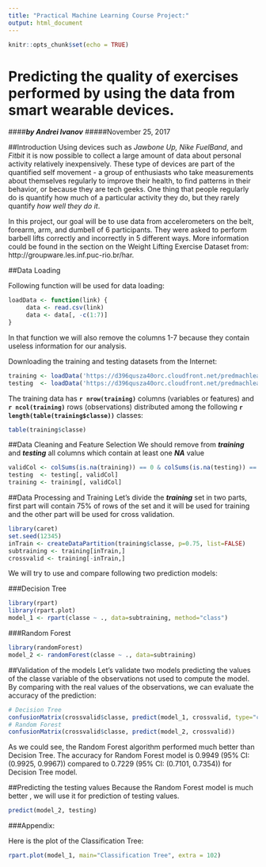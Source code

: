 ```yaml
---
title: "Practical Machine Learning Course Project:"
output: html_document
---
```


```r
knitr::opts_chunk$set(echo = TRUE)
```
# Predicting the quality of exercises performed by using the data from smart wearable devices.

####***by Andrei Ivanov***
#####November 25, 2017

##Introduction
Using devices such as *Jawbone Up, Nike FuelBand*, and *Fitbit* it is now possible to collect a large amount of data about personal activity relatively inexpensively. These type of devices are part of the quantified self movement - a group of enthusiasts who take measurements about themselves regularly to improve their health, to find patterns in their behavior, or because they are tech geeks. One thing that people regularly do is quantify how much of a particular activity they do, but they rarely quantify *how well they do it*.

In this project, our goal will be to use data from accelerometers on the belt, forearm, arm, and dumbell of 6 participants. They were asked to perform barbell lifts correctly and incorrectly in 5 different ways. More information could be found in  the section on the Weight Lifting Exercise Dataset from: http://groupware.les.inf.puc-rio.br/har.


##Data Loading

Following function will be used for data loading:

```r
loadData <- function(link) {
     data <- read.csv(link)
     data <- data[, -c(1:7)]
}
```

In that function we will also remove the columns 1-7 because they contain useless information for our analysis.

Downloading the training and testing datasets from the Internet:

```r
training <- loadData('https://d396qusza40orc.cloudfront.net/predmachlearn/pml-training.csv')
testing  <- loadData('https://d396qusza40orc.cloudfront.net/predmachlearn/pml-testing.csv')
```

The training data has **`r nrow(training)`** columns (variables or features) and **`r ncol(training)`** rows  (observations) distributed among the following **`r length(table(training$classe))`** classes:
```r
table(training$classe)
```


##Data Cleaning and Feature Selection
We should remove from ***training*** and ***testing*** all columns which contain at least one ***NA*** value
```r
validCol <- colSums(is.na(training)) == 0 & colSums(is.na(testing)) == 0
testing  <- testing[, validCol]
training <- training[, validCol]
```

##Data Processing and Training
Let's divide the ***training*** set in two parts, first part will contain 75% of rows of the set and it will be used for training and the other part will be used for cross validation.

```r
library(caret)
set.seed(12345)
inTrain <- createDataPartition(training$classe, p=0.75, list=FALSE)
subtraining <- training[inTrain,]
crossvalid <- training[-inTrain,]
```

We will try to use and compare following two prediction models:

###Decision Tree
```r
library(rpart)
library(rpart.plot)
model_1 <- rpart(classe ~ ., data=subtraining, method="class")
```

###Random Forest
```r
library(randomForest)
model_2 <- randomForest(classe ~ ., data=subtraining)
```

##Validation of the models
Let's validate two models predicting the values of the classe variable of the observations not used to compute the model. By comparing with the real values of the observations, we can evaluate the accuracy of the prediction:

```r
# Decision Tree
confusionMatrix(crossvalid$classe, predict(model_1, crossvalid, type="class"))
# Random Forest
confusionMatrix(crossvalid$classe, predict(model_2, crossvalid))
```

As we could see, the Random Forest algorithm performed much better than Decision Tree.
The accuracy for Random Forest model is 0.9949 (95% CI: (0.9925, 0.9967)) compared to 0.7229 (95% CI: (0.7101, 0.7354)) for Decision Tree model. 

##Predicting the testing values
Because the Random Forest model is much better , we will use it for prediction of testing values.

```r
predict(model_2, testing)
```



###Appendix:

Here is the plot of the Classification Tree:
```r
rpart.plot(model_1, main="Classification Tree", extra = 102)
```



